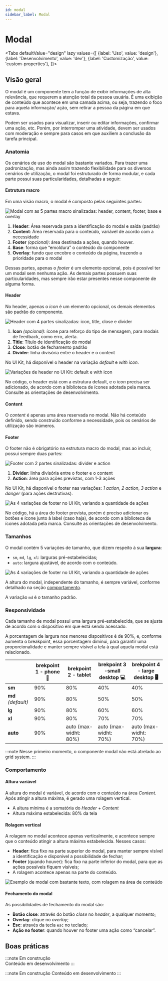 ```yaml
---
id: modal
sidebar_label: Modal
---
```






# Modal

<Tabs
  defaultValue="design"
  lazy
  values={[
    {label: 'Uso', value: 'design'},
    {label: 'Desenvolvimento', value: 'dev'},
    {label: 'Customização', value: 'custom-properties'},
  ]}>

  <TabItem value="design">


## Visão geral

O modal é um componente tem a função de exibir informações de alta relevância,  que requerem a atenção total da pessoa usuária. É uma exibição de conteúdo que acontece em uma camada acima, ou seja, trazendo o foco para aquela informação/ ação, sem retirar a pessoa da página em que estava.

Podem ser usados para visualizar, inserir ou editar informações, confirmar uma ação, etc. Porém, por interromper uma atividade, devem ser usados com moderação e sempre para casos em que auxiliem a conclusão da tarefa principal.


### Anatomia

Os cenários de uso do modal são bastante variados. Para trazer uma padronização, mas ainda assim trazendo flexibilidade para os diversos cenários de utilização, o modal foi estruturado de forma modular, e cada parte possui suas particularidades, detalhadas a seguir:


#### Estrutura macro

Em uma visão macro, o modal é composto pelas seguintes partes:

<img
  src={modal_anatomy_macro}
  alt="Modal com as 5 partes macro sinalizadas: header, content, footer, base e overlay"
/>

1. **Header**: Área reservada para a identificação do modal e saída (padrão)
2. **Content**: Área reservada para o conteúdo, variável de acordo com a necessidade
3. **Footer** *(opcional)*: área destinada a ações, quando houver.
4. **Base**: forma que “emoldura” o conteúdo do componente
5. **Overlay**: fundo que encobre o conteúdo da página, trazendo a prioridade para o modal

Dessas partes, apenas o *footer* é um elemento opcional, pois é possível ter um modal sem nenhuma ação.  As demais partes possuem suas particularidades, mas sempre irão estar presentes nesse componente de alguma forma.


#### Header

No header, apenas o *icon* é um elemento opcional, os demais elementos são padrão do componente.

<img
  src={modal_anatomy_header}
  alt="Header com 4 partes sinalizadas: icon, title, close e divider"
/>

1. **Icon** *(opcional)*: ícone para reforço do tipo de mensagem, para modais de feedback, como erro, alerta.
2. **Title**: Título de identificação do modal
3. **Close**: botão de fechamento padrão
4. **Divider**: linha divisória entre o header e o content


No UI Kit, há disponível o header na variação *default* e *with icon*.

<img
  src={modal_types_header}
  alt="Variações de header no UI Kit: default e with icon"
/>

No código, o header está com a estrutura default, e o *icon* precisa ser adicionado, de acordo com a biblioteca de ícones adotada pela marca. Consulte as orientações de desenvolvimento.


#### Content

O *content* é apenas uma área reservada no modal. Não há conteúdo definido, sendo construído conforme a necessidade, pois os cenários de utilização são inúmeros.


#### Footer

O footer não é obrigatório na estrutura macro do modal, mas ao incluir, possui sempre duas partes:

<img
  src={modal_anatomy_footer}
  alt="Footer com 2 partes sinalizadas: divider e action"
/>

1. **Divider**: linha divisória entre o footer e o content
2. **Action**: área para ações previstas, com 1-3 ações


No UI Kit, há disponível o footer nas variações: *1 action*, *2 action*, *3 action* e *danger* (para ações destrutivas).

<img
  src={modal_types_footer}
  alt="As 4 variações de footer no UI Kit, variando a quantidade de ações"
/>

No código, há a área do footer prevista, porém é preciso adicionar os botões e ícone junto à label (caso haja), de acordo com a biblioteca de ícones adotada pela marca. Consulte as orientações de desenvolvimento.



### Tamanhos

O modal contém 5 variações de tamanho, que dizem respeito à sua **largura**:

- `sm`, `md`, `lg`, `xl`: larguras pré-estabelecidas;
- `auto`: largura ajustável, de acordo com o conteúdo.


<img
  src={modal_sizes}
  alt="As 4 variações de footer no UI Kit, variando a quantidade de ações"
/>

A altura do modal, independente do tamanho, é sempre variável, conforme detalhado na seção [comportamento](https://www.notion.so/Modal-307002dc72a74960a5afea92edefad38).

A variação `md` é o tamanho padrão.


### Responsividade

Cada tamanho de modal possui uma largura pré-estabelecida, que se ajusta de acordo com o dispositivo em que está sendo acessado.

A porcentagem de largura nos menores dispositivos é de 90%, e, conforme aumenta o breakpoint, essa porcentagem diminui, para garantir uma proporcionalidade e manter sempre visível a tela à qual aquela modal está relacionado.


|                    | brekpoint 1 - phone 📱 | brekpoint 2 - tablet  | brekpoint 3 -small desktop 💻 | brekpoint 4 - large desktop 🖥️ |
|--------------------|-----------------------|-----------------------|------------------------------|-------------------------------|
| **sm**             | 90%                   | 80%                   | 40%                          | 40%                           |
| **md** *(default)* | 90%                   | 80%                   | 50%                          | 50%                           |
| **lg**             | 90%                   | 80%                   | 60%                          | 60%                           |
| **xl**             | 90%                   | 80%                   | 70%                          | 70%                           |
| **auto**           | 90%                   | auto (max-widht: 80%) | auto (max-widht: 70%)        | auto (max-widht: 70%)         |


:::note
Nesse primeiro momento, o componente modal não está atrelado ao grid system.
:::


### Comportamento

#### Altura variável

A altura do modal é variável, de acordo com o conteúdo na área *Content.* Após atingir a altura máxima, é gerado uma rolagem vertical.

- A altura mínima é a somatória do *Header* + *Content*
- Altura máxima estabelecida: 80% da tela

#### Rolagem vertical

A rolagem no modal acontece apenas verticalmente, e acontece sempre que o conteúdo atingir a altura máxima estabelecida. Nesses casos:

- **Header**: fica fixo na parte superior do modal, para manter sempre visível a identificação e disponível a possibilidade de fechar;
- **Footer** (quando houver): fica fixo na parte inferior do modal, para que as ações possíveis fiquem visíveis;
- A rolagem acontece apenas na parte do conteúdo.

<img
  src={modal_scroll}
  alt="Exemplo de modal com bastante texto, com rolagem na área de conteúdo"
/>


#### Fechamento do modal

As possibilidades de fechamento do modal são:

- **Botão close**:  através do botão *close* no *header*, a qualquer momento;
- **Overlay**: clique no *overlay*;
- **Esc**: através da tecla `esc` no teclado;
- **Ação no footer**: quando houver no footer uma ação como “cancelar”.


## Boas práticas


</TabItem>


 <TabItem value="dev">

:::note Em construção  
Conteúdo em desenvolvimento
:::

</TabItem>


 <TabItem value="custom-properties">

:::note Em construção 
Conteúdo em desenvolvimento
:::

</TabItem>

</Tabs>